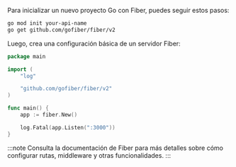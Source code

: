 Para inicializar un nuevo proyecto Go con Fiber, puedes seguir estos pasos:

```bash
go mod init your-api-name
go get github.com/gofiber/fiber/v2
```

Luego, crea una configuración básica de un servidor Fiber:

```go title="main.go"
package main

import (
    "log"

    "github.com/gofiber/fiber/v2"
)

func main() {
    app := fiber.New()

    log.Fatal(app.Listen(":3000"))
}
```

:::note
Consulta la documentación de Fiber para más detalles sobre cómo configurar rutas, middleware y otras funcionalidades.
:::
